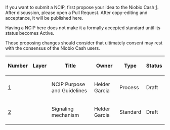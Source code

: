 If you want to submit a NCIP, first propose your idea to the Niobio Cash [https://gitter.im/NiobioCoin|Gitter-Room]. After discussion, please open a Pull Request. After copy-editing and acceptance, it will be published here.

Having a NCIP here does not make it a formally accepted standard until its status becomes Active.

Those proposing changes should consider that ultimately consent may rest with the consensus of the Niobio Cash users.

{| class="wikitable sortable" style="width: auto; text-align: center; font-size: smaller; table-layout: fixed;"
!Number
!Layer
!Title
!Owner
!Type
!Status
|- style="background-color: #ffcfcf"
| [[ncip-0001.mediawiki|1]]
|
| NCIP Purpose and Guidelines
| Helder Garcia
| Process
| Draft
|- style="background-color: #cfffcf"
| [[ncip-0003.mediawiki|2]]
|
| Signaling mechanism
| Helder Garcia
| Standard
| Draft
|}

<!-- IMPORTANT!  See the instructions at the top of this page, do NOT JUST add BIPs here! -->
